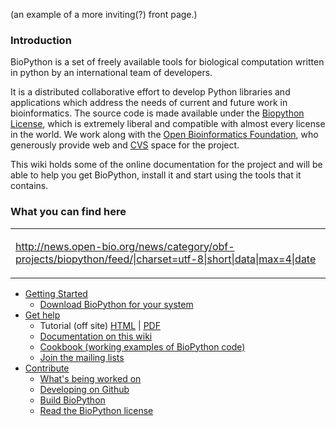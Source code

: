 (an example of a more inviting(?) front page.)

===Introduction=== 
BioPython is a set of freely available tools for biological computation written in python by an international team of developers. 

It is a distributed collaborative effort to develop Python libraries and applications which address the needs of current and future work in bioinformatics. The source code is made available under the [http://www.biopython.org/DIST/LICENSE Biopython License], which is extremely liberal and compatible with almost every license in the world. We work along with the [http://open-bio.org Open Bioinformatics Foundation], who generously provide web and [[CVS]] space for the project.

This wiki holds some of the online documentation for the project and will be able to help you get BioPython, install it and start using the tools that it contains.

=== What you can find here ===
{| style="width:25%; border:3px solid lightgrey; float:right;  margin-right:3em "
|- style="background:white"
|<rss>http://news.open-bio.org/news/category/obf-projects/biopython/feed/|charset=utf-8|short|data|max=4|date</rss>
|}
*[[Getting_Started|Getting Started]]
** [[Download | Download BioPython for your system]]
* [[Documentation | Get help]]
** Tutorial (off site) [http://biopython.org/DIST/docs/tutorial/Tutorial.html HTML] | [http://biopython.org/DIST/docs/tutorial/Tutorial.pdf PDF]
** [[Category%3AWiki_Documentation | Documentation on this wiki]]
** [[Category%3ACoobook | Cookbook (working examples of BioPython code)]]
** [[Mailing_lists | Join the mailing lists]]
* [[Contributing | Contribute]]
** [[Active_projects | What's being worked on]]
** [[ GitUsage | Developing on Github ]]
** [[ Building_a_release | Build BioPython]]
** [http://www.biopython.org/DIST/LICENSE Read the BioPython license]